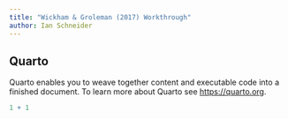 ```yaml
---
title: "Wickham & Groleman (2017) Workthrough"
author: Ian Schneider
---
```


## Quarto

Quarto enables you to weave together content and executable code into a finished document. To learn more about Quarto see <https://quarto.org>.

```r
1 + 1
```
